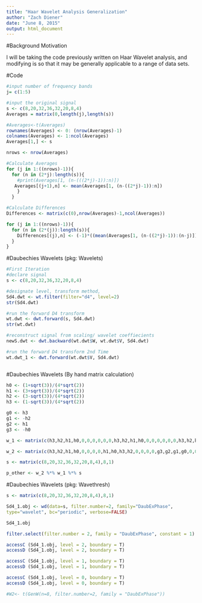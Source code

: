 ```yaml
---
title: "Haar Wavelet Analysis Generalization"
author: "Zach Diener"
date: "June 8, 2015"
output: html_document
---
```

#Background Motivation

I will be taking the code previously written on Haar Wavelet analysis, and modifying is so that it may be generally applicable to a range of data sets.

#Code
```r
#input number of frequency bands
j= c(1:5)

#input the original signal 
s <- c(8,20,32,36,32,20,8,4)
Averages = matrix(0,length(j),length(s))

#Averages<-t(Averages)
rownames(Averages) <- 0: (nrow(Averages)-1)
colnames(Averages) <- 1:ncol(Averages)
Averages[1,] <- s

nrows <- nrow(Averages)

#Calculate Averages
for (j in 1:((nrows)-1)){
  for (n in (2*j):length(s)){
    #print(Averages[1, (n-(((2*j)-1)):n)])
   Averages[(j+1),n] <- mean(Averages[1, (n-((2*j)-1)):n]) 
    }
  }

#Calculate Differences
Differences <- matrix(c(0),nrow(Averages)-1,ncol(Averages))

for (j in 1:((nrows)-1)){
  for (n in (2*(j)):length(s)){
    Differences[(j),n] <- (-1)*((mean(Averages[1, (n-((2*j)-1)):(n-j)])-mean(Averages[1, (n-(j)+1):n]))/2)
  }
}

```

#Daubechies Wavelets (pkg: Wavelets)
```r
#First Iteration
#declare signal
s <- c(8,20,32,36,32,20,8,4)

#designate level, transform method, 
Sd4.dwt <- wt.filter(filter="d4", level=2)
str(Sd4.dwt)

#run the forward D4 transform
wt.dwt <- dwt.forward(s, Sd4.dwt)
str(wt.dwt)

#reconstruct signal from scaling/ wavelet coeffiecients 
newS.dwt <- dwt.backward(wt.dwt$W, wt.dwt$V, Sd4.dwt)

#run the forward D4 transform 2nd Time
wt.dwt_1 <- dwt.forward(wt.dwt$V, Sd4.dwt)



```
#Daubechies Wavelets (By hand matrix calculation)
```r
h0 <- (1+sqrt(3))/(4*sqrt(2))
h1 <- (3+sqrt(3))/(4*sqrt(2))
h2 <- (3-sqrt(3))/(4*sqrt(2))
h3 <- (1-sqrt(3))/(4*sqrt(2))

g0 <- h3
g1 <- -h2
g2 <- h1
g3 <- -h0

w_1 <- matrix(c(h3,h2,h1,h0,0,0,0,0,0,0,h3,h2,h1,h0,0,0,0,0,0,0,h3,h2,h1,h0,h1,h0,0,0,0,0,h3,h2,g3,g2,g1,g0,0,0,0,0,0,0,g3,g2,g1,g0,0,0,0,0,0,0,g3,g2,g1,g0,g1,g0,0,0,0,0,g3,g2),8,8, byrow = T)

w_2 <- matrix(c(h3,h2,h1,h0,0,0,0,0,h1,h0,h3,h2,0,0,0,0,g3,g2,g1,g0,0,0,0,0,g1,g0,g3,g2,0,0,0,0,0,0,0,0,1,0,0,0,0,0,0,0,0,1,0,0,0,0,0,0,0,0,1,0,0,0,0,0,0,0,0,1),8,8, byrow = T)

s <- matrix(c(8,20,32,36,32,20,8,4),8,1)

p_other <- w_2 %*% w_1 %*% s
```


#Daubechies Wavelets (pkg: Wavethresh)
```r
s <- matrix(c(8,20,32,36,32,20,8,4),8,1)

Sd4_1.obj <- wd(data=s, filter.number=2, family="DaubExPhase",
type="wavelet", bc="periodic", verbose=FALSE)

Sd4_1.obj

filter.select(filter.number = 2, family = "DaubExPhase", constant = 1)

accessC (Sd4_1.obj, level = 2, boundary = T)
accessD (Sd4_1.obj, level = 2, boundary = T)

accessC (Sd4_1.obj, level = 1, boundary = T)
accessD (Sd4_1.obj, level = 1, boundary = T)

accessC (Sd4_1.obj, level = 0, boundary = T)
accessD (Sd4_1.obj, level = 0, boundary = T)

#W2<- t(GenW(n=8, filter.number=2, family = "DaubExPhase"))

```
